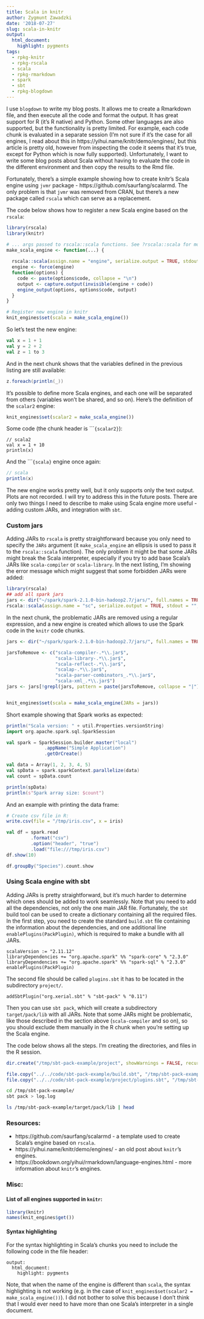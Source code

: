 ```yaml
---
title: Scala in knitr
author: Zygmunt Zawadzki
date: '2018-07-27'
slug: scala-in-knitr
output: 
  html_document: 
    highlight: pygments
tags: 
  - rpkg-knitr
  - rpkg-rscala
  - scala
  - rpkg-rmarkdown
  - spark
  - sbt
  - rpkg-blogdown
---
```



I use `blogdown` to write my blog posts. It allows me to create a Rmarkdown file, and then execute all the code and format the output. It has great support for R (it's R native) and Python. Some other languages are also supported, but the functionality is pretty limited. For example, each code chunk is evaluated in a separate session (I'm not sure if it's the case for all engines, I read about this in https://yihui.name/knitr/demo/engines/, but this article is pretty old, however from inspecting the code it seems that it's true, except for Python which is now fully supported). Unfortunately, I want to write some blog posts about Scala without having to evaluate the code in the different environment and then copy the results to the Rmd file.

Fortunately, there's a simple example showing how to create knitr's Scala engine using `jvmr` package - https://github.com/saurfang/scalarmd. The only problem is that `jvmr` was removed from CRAN, but there's a new package called `rscala` which can serve as a replacement.

The code below shows how to register a new Scala engine based on the `rscala`:

```r
library(rscala)
library(knitr)

# ... args passed to rscala::scala functions. See ?rscala::scala for more informations.
make_scala_engine <- function(...) {
  
  rscala::scala(assign.name = "engine", serialize.output = TRUE, stdout = "", ...)
  engine <- force(engine)
  function(options) {
    code <- paste(options$code, collapse = "\n")
    output <- capture.output(invisible(engine + code))
    engine_output(options, options$code, output)
  }
}

# Register new engine in knitr
knit_engines$set(scala = make_scala_engine())

```

So let's test the new engine:

```scala
val x = 1 + 1
val y = 2 + 2
val z = 1 to 3
```

And in the next chunk shows that the variables defined in the previous listing are still available:

```scala
z.foreach(println(_))
```

It's possible to define more Scala engines, and each one will be separated from others (variables won't be shared, and so on). 
Here's the definition of the `scalar2` engine:

```r
knit_engines$set(scalar2 = make_scala_engine())
```

Some code (the chunk header is ````{scalar2}`):

```scalar2
// scala2
val x = 1 + 10
println(x)
```

And the ````{scala}` engine once again:

```scala
// scala
println(x)
```

The new engine works pretty well, but it only supports only the text output. Plots are not recorded. I will try to address this in the future posts. There are only two things I need to describe to make using Scala engine more useful - adding custom JARs, and integration with `sbt`.

### Custom jars

Adding JARs to `rscala` is pretty straightforward because you only need to specify the `JARs` argument (it `make_scala_engine` an ellipsis is used to pass it to the `rscala::scala` function). The only problem it might be that some JARs might break the Scala interpreter, especially if you try to add base Scala's JARs like `scala-compiler` or `scala-library`. In the next listing, I'm showing the error message which might suggest that some forbidden JARs were added:

```r
library(rscala)
## add all spark jars
jars <- dir("~/spark/spark-2.1.0-bin-hadoop2.7/jars/", full.names = TRUE)
rscala::scala(assign.name = "sc", serialize.output = TRUE, stdout = "", JARs = jars)
```

In the next chunk, the problematic JARs are removed using a regular expression, and a new engine is created which allows to use the Spark code in the `knitr` code chunks.

```r
jars <- dir("~/spark/spark-2.1.0-bin-hadoop2.7/jars/", full.names = TRUE)

jarsToRemove <- c("scala-compiler-.*\\.jar$",
                  "scala-library-.*\\.jar$",
                  "scala-reflect-.*\\.jar$",
                  "scalap-.*\\.jar$",
                  "scala-parser-combinators_.*\\.jar$",
                  "scala-xml_.*\\.jar$")
jars <- jars[!grepl(jars, pattern = paste(jarsToRemove, collapse = "|"))]


knit_engines$set(scala = make_scala_engine(JARs = jars))
```

Short example showing that Spark works as expected:

```scala
println("Scala version: " + util.Properties.versionString)
import org.apache.spark.sql.SparkSession

val spark = SparkSession.builder.master("local")
              .appName("Simple Application")
              .getOrCreate()

val data = Array(1, 2, 3, 4, 5)
val spData = spark.sparkContext.parallelize(data)
val count = spData.count

println(spData)
println(s"Spark array size: $count")

```

And an example with printing the data frame:

```r
# Create csv file in R:
write.csv(file = "/tmp/iris.csv", x = iris)
```

```scala
val df = spark.read
         .format("csv")
         .option("header", "true")
         .load("file:///tmp/iris.csv")
df.show(10)
```

```scala
df.groupBy("Species").count.show
```

### Using Scala engine with sbt 

Adding JARs is pretty straightforward, but it's much harder to determine which ones should be added to work seamlessly. Note that you need to add all the dependencies, not only the one main JAR file. Fortunately, the `sbt` build tool can be used to create a dictionary containing all the required files. In the first step, you need to create the standard `build.sbt` file containing the information about the dependencies, and one additional line `enablePlugins(PackPlugin)`, which is required to make a bundle with all JARs.

```
scalaVersion := "2.11.12"
libraryDependencies += "org.apache.spark" %% "spark-core" % "2.3.0"
libraryDependencies += "org.apache.spark" %% "spark-sql" % "2.3.0"
enablePlugins(PackPlugin)
```

The second file should be called `plugins.sbt` it has to be located in the subdirectory `project/`.

```
addSbtPlugin("org.xerial.sbt" % "sbt-pack" % "0.11")
```

Then you can use `sbt pack`, which will create a subdirectory `target/pack/lib` with all JARs. Note that some JARs might be problematic, like those described in the section above (`scala-compiler` and so on), so you should exclude them manually in the R chunk when you're setting up the Scala engine.


The code below shows all the steps. I'm creating the directories, and files in the R session.

```r
dir.create("/tmp/sbt-pack-example/project", showWarnings = FALSE, recursive = TRUE)

file.copy("../../code/sbt-pack-example/build.sbt", "/tmp/sbt-pack-example/build.sbt")
file.copy("../../code/sbt-pack-example/project/plugins.sbt", "/tmp/sbt-pack-example/project/plugins.sbt")
```

```bash
cd /tmp/sbt-pack-example/
sbt pack > log.log
```

```bash
ls /tmp/sbt-pack-example/target/pack/lib | head
```

### Resources:

- https://github.com/saurfang/scalarmd - a template used to create Scala's engine based on `rscala`.
- https://yihui.name/knitr/demo/engines/ - an old post about `knitr`'s engines.
- https://bookdown.org/yihui/rmarkdown/language-engines.html - more information about `knitr`'s engines.

### Misc:

#### List of all engines supported in `knitr`:

```r
library(knitr)
names(knit_engines$get())
```

#### Syntax highlighting

For the syntax highlighting in Scala's chunks you need to include the following code in the file header:
```
output: 
  html_document: 
    highlight: pygments
```

Note, that when the name of the engine is different than `scala`, the syntax highlighting is not working (e.g. in the case of `knit_engines$set(scalar2 = make_scala_engine())`). I did not bother to solve this because I don't think that I would ever need to have more than one Scala's interpreter in a single document.
